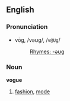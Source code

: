 ==English==
===Pronunciation===
*vōg, /vəʊɡ/, /<tt>v@Ug</tt>/
*:[[Rhymes:English:-əʊɡ|Rhymes: -əʊɡ]]

===Noun===
'''vogue'''

# [[fashion]], [[mode]]

{{stub}}